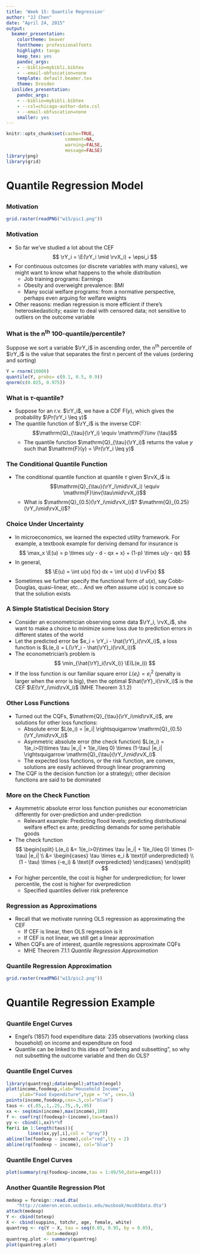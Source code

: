 ```yaml
---
title: 'Week 15: Quantile Regression'
author: "JJ Chen"
date: "April 24, 2015"
output:
  beamer_presentation:
    colortheme: beaver
    fonttheme: professionalfonts
    highlight: tango
    keep_tex: yes
    pandoc_args:
    - --biblio=mybibli.bibtex
    - --email-obfuscation=none
    template: default.beamer.tex
    theme: Dresden
  ioslides_presentation:
    pandoc_args:
    - --biblio=mybibli.bibtex
    - --csl=chicago-author-date.csl
    - --email-obfuscation=none
    smaller: yes
---
```


```r
knitr::opts_chunk$set(cache=TRUE, 
                      comment=NA,
                      warning=FALSE,
                      message=FALSE)
library(png)
library(grid)
```

# Quantile Regression Model
## 
### Motivation
```r
grid.raster(readPNG("w15/pic1.png"))
```

### Motivation
- So far we've studied a lot about the CEF
$$
\rY_i = \E(\rY_i \mid \rvX_i) + \epsi_i
$$
- For continuous outcomes (or discrete variables with many values), we might want to know what happens to the whole distribution
    - Job training programs: Earnings
    - Obesity and overweight prevalence: BMI 
    - Many social welfare programs: from a normative perspective, perhaps even arguing for welfare weights
- Other reasons: median regression is more efficient if there's heteroskedasticity; easier to deal with censored data; not sensitive to outliers on the outcome variable

### What is the n^th^ 100-quantile/percentile?
Suppose we sort a variable $\rY_i$ in ascending order, the n^th^ percentile of $\rY_i$ is the value that separates the first n percent of the values (ordering and sorting)
```r
Y = rnorm(10000)
quantile(Y, probs= c(0.1, 0.5, 0.9))
qnorm(c(0.025, 0.975))
```

### What is $\tau$-quantile?
- Suppose for an r.v. $\rY_i$, we have a CDF $\mathrm{F}(y)$, which gives the probability $\Pr(\rY_i \leq y)$
- The quantile function of $\rY_i$ is the inverse CDF: $$\mathrm{Q}_{\tau}(\rY_i) \equiv \mathrm{F}\inv (\tau)$$
    - The quantile function $\mathrm{Q}_{\tau}(\rY_i)$ returns the value $y$ such that $\mathrm{F}(y) = \Pr(\rY_i \leq y)$
    
### The Conditional Quantile Function
- The conditional quantile function at quantile $\tau$ given $\rvX_i$ is $$\mathrm{Q}_{\tau}(\rY_i\mid\rvX_i) \equiv \mathrm{F}\inv(\tau\mid\rvX_i)$$
    - What is $\mathrm{Q}_{0.5}(\rY_i\mid\rvX_i)$? $\mathrm{Q}_{0.25}(\rY_i\mid\rvX_i)$?
    
### Choice Under Uncertainty
- In microeconomics, we learned the expected utility framework. For example, a textbook example for deriving demand for insurance is
$$
\max_x \E(u) = p \times u(y - d - qx + x) + (1-p) \times u(y - qx)
$$
- In general,
$$
\E(u) = \int u(x) f(x) dx = \int u(x) d \rvF(x)
$$
- Sometimes we further specify the functional form of $u(x)$, say Cobb-Douglas, quasi-linear, etc... And we often assume $u(x)$ is concave so that the solution exists

### A Simple Statistical Decision Story
- Consider an econometrician observing some data $\rY_i, \rvX_i$, she want to make a choice to minimize some loss due to prediction errors in different states of the world
- Let the predicted error be $e_i = \rY_i - \hat{\rY}_i(\rvX_i)$, a loss function is $L(e_i) = L(\rY_i - \hat{\rY}_i(\rvX_i))$
- The econometrician's problem is 
$$
\min_{\hat{\rY}_i(\rvX_i)} \E(L(e_i))
$$
- If the loss function is our familiar square error $L(e_i) = e_i^2$ (penalty is larger when the error is big), then the optimal $\hat{\rY}_i(\rvX_i)$ is the CEF $\E(\rY_i\mid\rvX_i)$ (MHE Theorem 3.1.2)

### Other Loss Functions
- Turned out the CQFs, $\mathrm{Q}_{\tau}(\rY_i\mid\rvX_i)$, are solutions for other loss functions:
    - Absolute error $L(e_i) = |e_i| \rightsquigarrow \mathrm{Q}_{0.5}(\rY_i\mid\rvX_i)$ 
    - Asymmetric absolute error (the check function) $L(e_i) = 1(e_i>0)\times \tau |e_i| + 1(e_i\leq 0) \times (1-\tau) |e_i| \rightsquigarrow \mathrm{Q}_{\tau}(\rY_i\mid\rvX_i)$
    - The expected loss functions, or the risk function, are convex, solutions are easily achieved through linear programming
- The CQF is the decision function (or a strategy); other decision functions are said to be dominated
    
### More on the Check Function
- Asymmetric absolute error loss function punishes our econometrician differently for over-prediction and under-prediction
    - Relevant example: Predicting flood levels; predicting distributional welfare effect ex ante; predicting demands for some perishable goods
- The check function $$
\begin{split}
L(e_i) &= 1(e_i>0)\times \tau |e_i| + 1(e_i\leq 0) \times (1-\tau) |e_i| \\
       &= \begin{cases}
   \tau \times e_i & \text{if underpredicted} \\
   (1 - \tau) \times (-e_i) & \text{if overpredicted}
   \end{cases}
\end{split}
$$
- For higher percentile, the cost is higher for underprediction; for lower percentile, the cost is higher for overprediction
    - Specified quantiles deliver risk preference    
    
### Regression as Approximations
- Recall that we motivate running OLS regression as approximating the CEF
    - If CEF is linear, then OLS regression is it
    - If CEF is not linear, we still get a linear approximation
- When CQFs are of interest, quantile regressions approximate CQFs
    - MHE Theorem 7.1.1 _Quantile Regression Approximation_
    
### Quantile Regression Approximation
```r
grid.raster(readPNG("w15/pic2.png"))
```

# Quantile Regression Example
##
### Quantile Engel Curves
- Engel's (1857) food expenditure data: 235 observations (working class household) on income and expenditure on food
- Quantile can be linked to this idea of "ordering and subsetting", so why not subsetting the outcome variable and then do OLS?

### Quantile Engel Curves {.allowframebreaks}
```r
library(quantreg);data(engel);attach(engel)
plot(income,foodexp,xlab="Household Income",
     ylab="Food Expenditure",type = "n", cex=.5)
points(income,foodexp,cex=.5,col="blue")
taus <- c(.05,.1,.25,.75,.9,.95)
xx <- seq(min(income),max(income),100)
f <- coef(rq((foodexp)~(income),tau=taus))
yy <- cbind(1,xx)%*%f
for(i in 1:length(taus)){
        lines(xx,yy[,i],col = "gray")}
abline(lm(foodexp ~ income),col="red",lty = 2)
abline(rq(foodexp ~ income), col="blue")
```

### Quantile Engel Curves {.allowframebreaks}
```r
plot(summary(rq(foodexp~income,tau = 1:49/50,data=engel)))
```

### Another Quantile Regression Plot {.allowframebreaks}
```r
medexp = foreign::read.dta(
    "http://cameron.econ.ucdavis.edu/musbook/mus03data.dta")
attach(medexp)
Y <- cbind(totexp)
X <- cbind(suppins, totchr, age, female, white)
quantreg <- rq(Y ~ X, tau = seq(0.05, 0.95, by = 0.05), 
               data=medexp)
quantreg.plot <- summary(quantreg)
plot(quantreg.plot)
```


